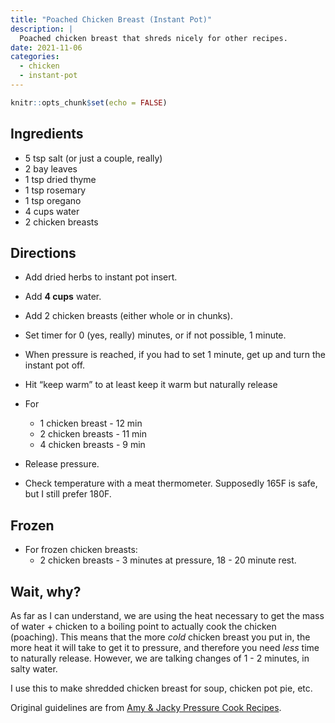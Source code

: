 ```yaml
---
title: "Poached Chicken Breast (Instant Pot)"
description: |
  Poached chicken breast that shreds nicely for other recipes.
date: 2021-11-06
categories:
  - chicken
  - instant-pot
---
```



```r
knitr::opts_chunk$set(echo = FALSE)
```

## Ingredients

* 5 tsp salt (or just a couple, really)
* 2 bay leaves
* 1 tsp dried thyme
* 1 tsp rosemary
* 1 tsp oregano
* 4 cups water
* 2 chicken breasts

## Directions

* Add dried herbs to instant pot insert.
* Add **4 cups** water.
* Add 2 chicken breasts (either whole or in chunks).

* Set timer for 0 (yes, really) minutes, or if not possible, 1 minute.
* When pressure is reached, if you had to set 1 minute, get up and turn the instant pot off.
* Hit "keep warm" to at least keep it warm but naturally release
* For 
  * 1 chicken breast - 12 min
  * 2 chicken breasts - 11 min
  * 4 chicken breasts - 9 min
* Release pressure.
* Check temperature with a meat thermometer.
Supposedly 165F is safe, but I still prefer 180F.

## Frozen

* For frozen chicken breasts:
  * 2 chicken breasts - 3 minutes at pressure, 18 - 20 minute rest.

## Wait, why?

As far as I can understand, we are using the heat necessary to get the mass of water + chicken to a boiling point to actually cook the chicken (poaching).
This means that the more *cold* chicken breast you put in, the more heat it will take to get it to pressure, and therefore you need *less* time to naturally release.
However, we are talking changes of 1 - 2 minutes, in salty water.

I use this to make shredded chicken breast for soup, chicken pot pie, etc.

Original guidelines are from [Amy & Jacky Pressure Cook Recipes](https://www.pressurecookrecipes.com/instant-pot-chicken-breast/).
